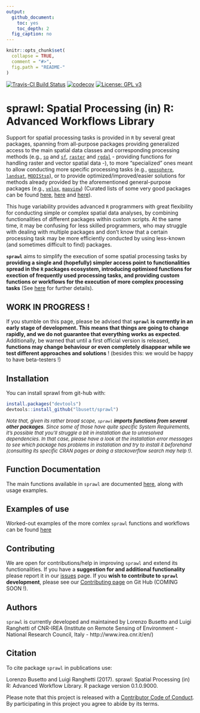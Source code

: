 ```yaml
---
output:
  github_document:
    toc: yes
    toc_depth: 2
  fig_caption: no
---
```


<!-- README.md is generated from README.Rmd. Please edit that file -->

```r
knitr::opts_chunk$set(
  collapse = TRUE,
  comment = "#>",
  fig.path = "README-"
)
```
[![Travis-CI Build Status](https://travis-ci.org/lbusett/sprawl.svg?branch=master)](https://travis-ci.org/lbusett/sprawl)
[![codecov](https://codecov.io/gh/lbusett/sprawl/branch/master/graph/badge.svg?token=0yWdr6gWG7)](https://codecov.io/gh/lbusett/sprawl)
[![License: GPL v3](https://img.shields.io/badge/License-GPL%20v3-blue.svg)](http://www.gnu.org/licenses/gpl-3.0)

# sprawl: Spatial Processing (in) R: Advanced Workflows Library

Support for spatial processing tasks is provided in `R` by several great packages, spanning 
from all-purpose packages providing generalized access to the main spatial data classes and
corresponding processing methods (e.g.,  [`sp`](https://CRAN.R-project.org/package=sp) and [`sf`](https://CRAN.R-project.org/package=sf), [`raster`](https://CRAN.R-project.org/package=raster) and [`rgdal`](https://CRAN.R-project.org/package=rgdal) - providing functions 
for handling raster and vector spatial data -), to more "specialized" ones meant to allow 
conducting more specific processing tasks (e.g., [`geosphere`](https://CRAN.R-project.org/package=geosphere), [`landsat`](https://CRAN.R-project.org/package=landsat), [`MODIStsp`](https://CRAN.R-project.org/package=MODIStsp)), or to provide 
optimized/improved/easier solutions for methods already provided by the aforementioned
general-purpose packages (e.g., [`velox`](https://CRAN.R-project.org/package=velox), [`mapview`](https://CRAN.R-project.org/package=mapview)) (Curated lists of 
some very good packages can be found [here](https://CRAN.R-project.org/view=Spatial), 
[here](https://ropensci.org/blog/blog/2016/11/22/geospatial-suite) and 
[here](https://github.com/ropensci/maptools)). 

This huge variability provides advanced `R` programmers with great flexibility for conducting 
simple or complex spatial data analyses, by combining functionalities of different packages within
custom scripts. At the same time, it may be confusing for less skilled programmers, who may struggle
with dealing with multiple packages and don't know that a certain processing task may be more
efficiently conducted by using less-known (and sometimes difficult to find) packages. 

**`sprawl`** aims to simplify the execution of some spatial processing tasks by **providing a 
single and (hopefully) simpler access point to functionalities spread in the `R` packages ecosystem, 
introducing optimixed functions for exection of frequently used processing tasks, and providing 
custom functions or workflows for the execution of more complex processing tasks** (See [here](https://lbusett.github.io/sprawl/articles/sprawl.html) for further details). 

## **WORK IN PROGRESS !**

If you stumble on this page, please be advised that **`sprawl` is currently in an early stage 
of development. This means that things are going to change rapidly, and we do not guarantee 
that everything works as expected**. Additionally, be warned that until a first official version 
is released, **functions may change behaviour or even completely disappear while we test different 
approaches and solutions** ! (besides this: we would be happy to have beta-testers !)

## Installation

You can install sprawl from git-hub with:

```r
install.packages("devtools")
devtools::install_github("lbusett/sprawl")
```

<font size="2"> _Note that, given its rather broad scope, `sprawl` **imports functions from
several other packages**. Since some of those have quite specific System Requirements, it's 
possible that you'll struggle a bit in installation due to unresolved dependencies. In that 
case, please have a look at the installation error messages to see which package has problems 
in installation and try to install it beforehand (consulting its specific CRAN pages or doing 
a stackoverflow search may help !)._ </font>

## Function Documentation

The main functions available in `sprawl` are documented 
[here](https://lbusett.github.io/sprawl/reference/index.html), along with usage
examples. 

## Examples of use

Worked-out examples of the more comlex `sprawl` functions and workflows can be found [here](https://lbusett.github.io/sprawl/docs/articles/examples.html)

## Contributing

We are open for contributions/help in improving `sprawl` and extend its functionalities. 
If you have a **suggestion for and additional functionality** please report it in our [issues](https://github.com/lbusett/sprawl/issues) page. 
If you **wish to contribute to `sprawl` development**, please see our [Contributing page](articles/articles/contributing.html) 
on Git Hub (COMING SOON !).

## Authors

`sprawl` is currently developed and maintained by Lorenzo Busetto and Luigi Ranghetti of 
CNR-IREA (Institute on Remote Sensing of Environment - National Research Council, Italy - 
http://www.irea.cnr.it/en/)

## Citation

To cite package `sprawl` in publications use:

  Lorenzo Busetto and Luigi Ranghetti (2017). sprawl: Spatial Processing (in) R: Advanced
  Workflow Library. R package version 0.1.0.9000.

Please note that this project is released with a [Contributor Code of Conduct](articles/articles/conduct.html).
By participating in this project you agree to abide by its terms.
